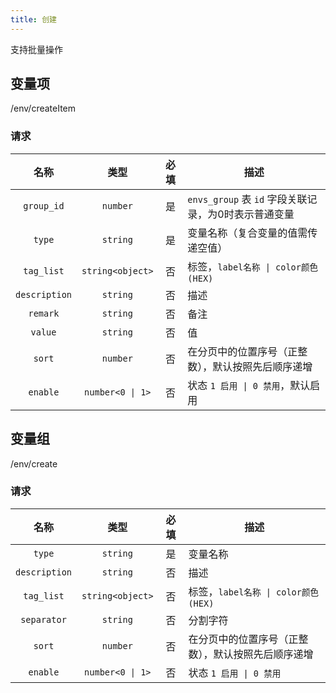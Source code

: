 ```yaml
---
title: 创建
---
```


支持批量操作

## 变量项

<POST>/env/createItem</POST>

### 请求

<APITable>

| 名称 | 类型 | 必填 | 描述 |
| :-: | :-: | :-: | --- |
| `group_id` | `number` | 是 | `envs_group` 表 `id` 字段关联记录，为0时表示普通变量 |
| `type` | `string` | 是 | 变量名称（复合变量的值需传递空值） |
| `tag_list` | `string<object>` | 否 | 标签，`label名称 \| color颜色(HEX)` |
| `description` | `string` | 否 | 描述 |
| `remark` | `string` | 否 | 备注 |
| `value` | `string` | 否 | 值 |
| `sort` | `number` | 否 | 在分页中的位置序号（正整数），默认按照先后顺序递增 |
| `enable` | `number<0 \| 1>` | 否 | 状态 `1 启用 \| 0 禁用`，默认启用 |

</APITable>


## 变量组

<POST>/env/create</POST>

### 请求

<APITable>

| 名称 | 类型 | 必填 | 描述 |
| :-: | :-: | :-: | --- |
| `type` | `string` | 是 | 变量名称 |
| `description` | `string` | 否 | 描述 |
| `tag_list` | `string<object>` | 否 | 标签，`label名称 \| color颜色(HEX)` |
| `separator` | `string` | 否 | 分割字符 |
| `sort` | `number` | 否 | 在分页中的位置序号（正整数），默认按照先后顺序递增 |
| `enable` | `number<0 \| 1>` | 否 | 状态 `1 启用 \| 0 禁用` |

</APITable>
